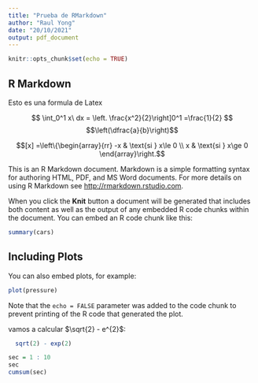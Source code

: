 ```yaml
---
title: "Prueba de RMarkdown"
author: "Raul Yong"
date: "20/10/2021"
output: pdf_document
---
```


```r
knitr::opts_chunk$set(echo = TRUE)
```


## R Markdown

Esto es una formula de Latex

$$ \int_0^1 x\ dx = \left. \frac{x^2}{2}\right]0^1 =\frac{1}{2} $$
$$\left(\dfrac{a}{b}\right)$$


$$[x] =\left\{\begin{array}{rr}
-x & \text{si } x\le 0 \\
x & \text{si } x\ge 0
\end{array}\right.$$








This is an R Markdown document. Markdown is a simple formatting syntax for authoring HTML, PDF, and MS Word documents. For more details on using R Markdown see <http://rmarkdown.rstudio.com>.

When you click the **Knit** button a document will be generated that includes both content as well as the output of any embedded R code chunks within the document. You can embed an R code chunk like this:

```r
summary(cars)
```

## Including Plots

You can also embed plots, for example:

```r
plot(pressure)
```

Note that the `echo = FALSE` parameter was added to the code chunk to prevent printing of the R code that generated the plot.





vamos a calcular $\sqrt{2} - e^{2}$:

```r
  sqrt(2) - exp(2)
```


```r

sec = 1 : 10
sec
cumsum(sec)

```



